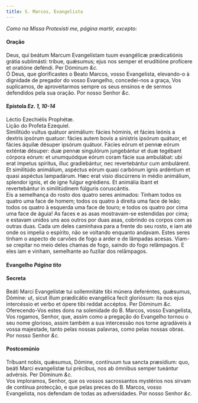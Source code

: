 ```yaml
---
title: S. Marcos, Evangelista
---
```



<em>Como na Missa Protexísti me, página martir, excepto:</em>

<h4 class="text-center">Oração</h4>
<div class="container-fluid">
<div class="row">
<div class="col-6 dropcaps text-justify">
Deus, qui beátum Marcum Evangelístam tuum evangélicæ prædicatiónis grátia sublimásti: tríbue, quǽsumus; ejus nos semper et eruditióne profícere et oratióne deféndi. Per Dóminum <em>&c.</em>
</div>
<div class="col-6 dropcaps text-justify">
Ó Deus, que glorificastes o Beato Marcos, vosso Evangelista, elevando-o à dignidade de pregador do vosso Evangelho, concedei-nos a graça, Vos suplicamos, de aproveitarmos sempre os seus ensinos e de sermos defendidos pela sua oração. Por nosso Senhor <em>&c.</em>
</div>
</div>
</div>

<h4 class="text-center">Epístola <em>Ez. 1, 10-14</em></h4>
<div class="container-fluid">
<div class="row">
<div class="col-6 text-justify">
Léctio Ezechiélis Prophétæ.
</div>
<div class="col-6 text-justify">
Lição do Profeta Ezequiel.
</div>
<div class="col-6 dropcaps text-justify">
Similitúdo vultus quátuor animálium: fácies hóminis, et fácies leónis a dextris ipsórum quatuor: fácies autem bovis a sinístris ipsórum quátuor, et fácies áquilæ désuper ipsórum quátuor. Fácies eórum et pennæ eórum exténtæ désuper: duæ pennæ singulórum jungebántur et duæ tegébant córpora eórum: et unumquódque eórum coram fácie sua ambulábat: ubi erat ímpetus spíritus, illuc gradiebántur, nec revertebántur cum ambulárent. Et similitúdo animálium, aspéctus eórum quasi carbónum ignis ardéntium et quasi aspéctus lampadárum. Hæc erat visio discúrrens in médio animálium, splendor ignis, et de igne fulgur egrédiens. Et animália ibant et revertebántur in similitúdinem fúlguris coruscántis.
</div>
<div class="col-6 dropcaps text-justify">
Eis a semelhança do rosto dos quatro seres animados: Tinham todos os quatro uma face de homem; todos os quatro à direita uma face de leão; todos os quatro à esquerda uma face de touro; e todos os quatro por cima uma face de águia! As faces e as asas mostravam-se estendidas por cima; e estavam unidos uns aos outros por duas asas, cobrindo os corpos com as outras duas. Cada um deles caminhava para a frente do seu rosto, e iam até onde os impelia o espírito, não se voltando enquanto andavam. Estes seres tinham o aspecto de carvões de fogo a arder e de lâmpadas acesas. Viam-se crepitar no meio deles chamas de fogo, saindo do fogo relâmpagos. E eles iam e vinham, semelhante ao fuzilar dos relâmpagos.
</div>
</div>
</div>

<h4 class="text-center">Evangelho <em>Página tito</em></h4>

<h4 class="text-center">Secreta</h4>
<div class="container-fluid">
<div class="row">
<div class="col-6 dropcaps text-justify">
Beáti Marci Evangelístæ tui sollemnitáte tibi múnera deferéntes, quǽsumus, Dómine: ut, sicut illum prædicátio evangélica fecit gloriósum: ita nos ejus intercéssio et verbo et ópere tibi reddat accéptos. Per Dóminum <em>&c.</em>
</div>
<div class="col-6 dropcaps text-justify">
Oferecendo-Vos estes dons na solenidade do B. Marcos, vosso Evangelista, Vos rogamos, Senhor, que, assim como a pregação do Evangelho tornou o seu nome glorioso, assim também a sua intercessão nos torne agradáveis à vossa majestade, tanto pelas nossas palavras, como pelas nossas obras. Por nosso Senhor <em>&c.</em>
</div>
</div>
</div>

<h4 class="text-center">Postcomúnio</h4>
<div class="container-fluid">
<div class="row">
<div class="col-6 dropcaps text-justify">
Tríbuant nobis, quǽsumus, Dómine, contínuum tua sancta præsídium: quo, beáti Marci evangelístæ tui précibus, nos ab ómnibus semper tueántur advérsis. Per Dóminum <em>&c.</em>
</div>
<div class="col-6 dropcaps text-justify">
Vos imploramos, Senhor, que os vossos sacrossantos mystérios nos sirvam de contínua protecção, e que pelas preces do B. Marcos, vosso Evangelista, nos defendam de todas as adversidades. Por nosso Senhor <em>&c.</em>
</div>
</div>
</div>

